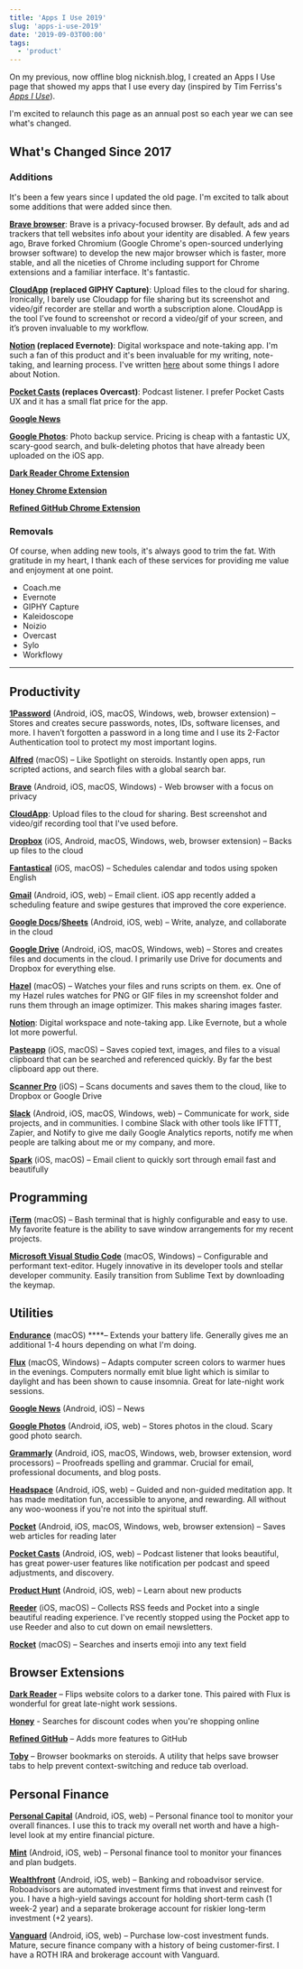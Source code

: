 ```yaml
---
title: 'Apps I Use 2019'
slug: 'apps-i-use-2019'
date: '2019-09-03T00:00'
tags:
  - 'product'
---
```


On my previous, now offline blog nicknish.blog, I created an Apps I Use page that showed my apps
that I use every day (inspired by Tim Ferriss's _[Apps I Use](https://tim.blog/apps-i-use/)_).

I'm excited to relaunch this page as an annual post so each year we can see what's changed.

## What's Changed Since 2017

### Additions

It's been a few years since I updated the old page. I'm excited to talk about some additions that
were added since then.

**[Brave browser](https://brave.com/)**: Brave is a privacy-focused browser. By default, ads and ad
trackers that tell websites info about your identity are disabled. A few years ago, Brave forked
Chromium (Google Chrome's open-sourced underlying browser software) to develop the new major browser
which is faster, more stable, and all the niceties of Chrome including support for Chrome extensions
and a familiar interface. It's fantastic.

**[CloudApp](https://my.cl.ly/r/2q1d1h0M013U2W00) (replaced GIPHY Capture)**: Upload files to the
cloud for sharing. Ironically, I barely use Cloudapp for file sharing but its screenshot and
video/gif recorder are stellar and worth a subscription alone. CloudApp is the tool I’ve found to
screenshot or record a video/gif of your screen, and it’s proven invaluable to my workflow.

**[Notion](https://www.notion.so/?r=ef5f82f2c0eb44c1ac64ece78b66c9c0) (replaced Evernote)**: Digital
workspace and note-taking app. I'm such a fan of this product and it's been invaluable for my
writing, note-taking, and learning process. I've written [here](what-makes-notion-great) about some
things I adore about Notion.

**[Pocket Casts](https://www.pocketcasts.com/) (replaces Overcast)**: Podcast listener. I prefer
Pocket Casts UX and it has a small flat price for the app.

**[Google News](https://news.google.com/)**

**[Google Photos](https://photos.google.com/)**: Photo backup service. Pricing is cheap with a
fantastic UX, scary-good search, and bulk-deleting photos that have already been uploaded on the iOS
app.

**[Dark Reader Chrome Extension](https://darkreader.org/)**

**[Honey Chrome Extension](joinhoney.com/ref/dyuwzc)**

**[Refined GitHub Chrome Extension](https://chrome.google.com/webstore/detail/refined-github/hlepfoohegkhhmjieoechaddaejaokhf?hl=en)**

### Removals

Of course, when adding new tools, it's always good to trim the fat. With gratitude in my heart, I
thank each of these services for providing me value and enjoyment at one point.

- Coach.me
- Evernote
- GIPHY Capture
- Kaleidoscope
- Noizio
- Overcast
- Sylo
- Workflowy

---

## Productivity

**[1Password](https://1password.com)** (Android, iOS, macOS, Windows, web, browser extension) –
Stores and creates secure passwords, notes, IDs, software licenses, and more. I haven’t forgotten a
password in a long time and I use its 2-Factor Authentication tool to protect my most important
logins.

**[Alfred](https://www.alfredapp.com/)** (macOS) – Like Spotlight on steroids. Instantly open apps,
run scripted actions, and search files with a global search bar.

**[Brave](https://brave.com/)** (Android, iOS, macOS, Windows) - Web browser with a focus on privacy

**[CloudApp](https://my.cl.ly/r/2q1d1h0M013U2W00)**: Upload files to the cloud for sharing. Best
screenshot and video/gif recording tool that I've used before.

**[Dropbox](https://db.tt/w53NXlNH)** (iOS, Android, macOS, Windows, web, browser extension) – Backs
up files to the cloud

**[Fantastical](https://flexibits.com/fantastical)** (iOS, macOS) – Schedules calendar and todos
using spoken English

**[Gmail](https://mail.google.com)** (Android, iOS, web) – Email client. iOS app recently added a
scheduling feature and swipe gestures that improved the core experience.

**[Google Docs](https://docs.google.com/)/[Sheets](https://docs.google.com/)** (Android, iOS, web) –
Write, analyze, and collaborate in the cloud

**[Google Drive](https://drive.google.com/)** (Android, iOS, macOS, Windows, web) – Stores and
creates files and documents in the cloud. I primarily use Drive for documents and Dropbox for
everything else.

**[Hazel](https://www.noodlesoft.com/)** (macOS) – Watches your files and runs scripts on them. ex.
One of my Hazel rules watches for PNG or GIF files in my screenshot folder and runs them through an
image optimizer. This makes sharing images faster.

**[Notion](https://www.notion.so/?r=ef5f82f2c0eb44c1ac64ece78b66c9c0)**: Digital workspace and
note-taking app. Like Evernote, but a whole lot more powerful.

**[Pasteapp](https://pasteapp.me/)** (iOS, macOS) – Saves copied text, images, and files to a visual
clipboard that can be searched and referenced quickly. By far the best clipboard app out there.

**[Scanner Pro](https://readdle.com/scannerpro)** (iOS) – Scans documents and saves them to the
cloud, like to Dropbox or Google Drive

**[Slack](https://slack.com/)** (Android, iOS, macOS, Windows, web) – Communicate for work, side
projects, and in communities. I combine Slack with other tools like IFTTT, Zapier, and Notify to
give me daily Google Analytics reports, notify me when people are talking about me or my company,
and more.

**[Spark](https://sparkmailapp.com/)** (iOS, macOS) – Email client to quickly sort through email
fast and beautifully

## Programming

**[iTerm](https://www.iterm2.com/)** (macOS) – Bash terminal that is highly configurable and easy to
use. My favorite feature is the ability to save window arrangements for my recent projects.

**[Microsoft Visual Studio Code](https://code.visualstudio.com/)** (macOS, Windows) – Configurable
and performant text-editor. Hugely innovative in its developer tools and stellar developer
community. Easily transition from Sublime Text by downloading the keymap.

## Utilities

**[Endurance](https://enduranceapp.com/)** (macOS) \*\*\*\*– Extends your battery life. Generally
gives me an additional 1-4 hours depending on what I'm doing.

**[Flux](https://justgetflux.com/)** (macOS, Windows) – Adapts computer screen colors to warmer hues
in the evenings. Computers normally emit blue light which is similar to daylight and has been shown
to cause insomnia. Great for late-night work sessions.

**[Google News](https://news.google.com/)** (Android, iOS) – News

**[Google Photos](https://photos.google.com/)** (Android, iOS, web) – Stores photos in the cloud.
Scary good photo search.

**[Grammarly](https://grammarly.com/)** (Android, iOS, macOS, Windows, web, browser extension, word
processors) – Proofreads spelling and grammar. Crucial for email, professional documents, and blog
posts.

**[Headspace](https://www.headspace.com/invite/AGJXt)** (Android, iOS, web) – Guided and non-guided
meditation app. It has made meditation fun, accessible to anyone, and rewarding. All without any
woo-wooness if you're not into the spiritual stuff.

**[Pocket](https://getpocket.com)** (Android, iOS, macOS, Windows, web, browser extension) – Saves
web articles for reading later

**[Pocket Casts](https://www.pocketcasts.com/)** (Android, iOS, web) – Podcast listener that looks
beautiful, has great power-user features like notification per podcast and speed adjustments, and
discovery.

**[Product Hunt](https://producthunt.com)** (Android, iOS, web) – Learn about new products

**[Reeder](https://reederapp.com/)** (iOS, macOS) – Collects RSS feeds and Pocket into a single
beautiful reading experience. I've recently stopped using the Pocket app to use Reeder and also to
cut down on email newsletters.

**[Rocket](https://matthewpalmer.net/rocket/)** (macOS) – Searches and inserts emoji into any text
field

## Browser Extensions

**[Dark Reader](https://darkreader.org/)** – Flips website colors to a darker tone. This paired with
Flux is wonderful for great late-night work sessions.

**[Honey](joinhoney.com/ref/dyuwzc)** - Searches for discount codes when you're shopping online

**[Refined GitHub](https://chrome.google.com/webstore/detail/refined-github/hlepfoohegkhhmjieoechaddaejaokhf?hl=en)**
– Adds more features to GitHub

**[Toby](http://www.gettoby.com/)** – Browser bookmarks on steroids. A utility that helps save
browser tabs to help prevent context-switching and reduce tab overload.

## Personal Finance

**[Personal Capital](https://share.personalcapital.com/x/z4R7Pg)** (Android, iOS, web) – Personal
finance tool to monitor your overall finances. I use this to track my overall net worth and have a
high-level look at my entire financial picture.

**[Mint](https://mint.com)** (Android, iOS, web) – Personal finance tool to monitor your finances
and plan budgets.

**[Wealthfront](https://wlth.fr/23z5OAm)** (Android, iOS, web) – Banking and roboadvisor service.
Roboadvisors are automated investment firms that invest and reinvest for you. I have a high-yield
savings account for holding short-term cash (1 week-2 year) and a separate brokerage account for
riskier long-term investment (+2 years).

**[Vanguard](https://investor.vanguard.com/home/)** (Android, iOS, web) – Purchase low-cost
investment funds. Mature, secure finance company with a history of being customer-first. I have a
ROTH IRA and brokerage account with Vanguard.
